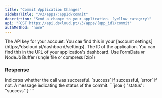 ```yaml
---
title: "Commit Application Changes"
sidebarTitle: "/v3/apps/:appId/commit"
description: "Send a change to your application. (yellow category)"
api: "POST https://api.dscloud.pt/v3/apps/{app_id}/commit"
authMethod: "none"
---
```


<ParamField header="Authorization" type="string" placeholder="API KEY" required>
  The API key for your account. You can find this in your [account settings](https://dscloud.pt/dashboard/settings).
</ParamField>

<ParamField path="app_id" type="string" placeholder="Application ID" required>
  The ID of the application. You can find this in the URL of your application's dashboard.
</ParamField>

<ParamField body="file" type="file" placeholder="commit.zip" required>
  Use FormData or NodeJS Buffer (single file or compress [zip])
</ParamField>

### Response

<ResponseField name="status" type="string">
  Indicates whether the call was successful. `success` if successful, `error` if not.
</ResponseField>
<ResponseField name="message" type="string">
  A message indicating the status of the commit.
</ResponseField>

<ResponseExample>
```json
{
    "status": "success"
}
```
</ResponseExample>